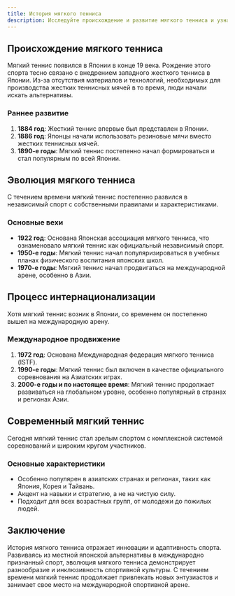 ```yaml
---
title: История мягкого тенниса
description: Исследуйте происхождение и развитие мягкого тенниса и узнайте, как этот спорт распространился из Японии в остальной мир.
---
```


## Происхождение мягкого тенниса

Мягкий теннис появился в Японии в конце 19 века. Рождение этого спорта тесно связано с внедрением западного жесткого тенниса в Японии. Из-за отсутствия материалов и технологий, необходимых для производства жестких теннисных мячей в то время, люди начали искать альтернативы.

### Раннее развитие

1. **1884 год**: Жесткий теннис впервые был представлен в Японии.
2. **1886 год**: Японцы начали использовать резиновые мячи вместо жестких теннисных мячей.
3. **1890-е годы**: Мягкий теннис постепенно начал формироваться и стал популярным по всей Японии.

## Эволюция мягкого тенниса

С течением времени мягкий теннис постепенно развился в независимый спорт с собственными правилами и характеристиками.

### Основные вехи

- **1922 год**: Основана Японская ассоциация мягкого тенниса, что ознаменовало мягкий теннис как официальный независимый спорт.
- **1950-е годы**: Мягкий теннис начал популяризироваться в учебных планах физического воспитания японских школ.
- **1970-е годы**: Мягкий теннис начал продвигаться на международной арене, особенно в Азии.

## Процесс интернационализации

Хотя мягкий теннис возник в Японии, со временем он постепенно вышел на международную арену.

### Международное продвижение

1. **1972 год**: Основана Международная федерация мягкого тенниса (ISTF).
2. **1990-е годы**: Мягкий теннис был включен в качестве официального соревнования на Азиатских играх.
3. **2000-е годы и по настоящее время**: Мягкий теннис продолжает развиваться на глобальном уровне, особенно популярный в странах и регионах Азии.

## Современный мягкий теннис

Сегодня мягкий теннис стал зрелым спортом с комплексной системой соревнований и широким кругом участников.

### Основные характеристики

- Особенно популярен в азиатских странах и регионах, таких как Япония, Корея и Тайвань.
- Акцент на навыки и стратегию, а не на чистую силу.
- Подходит для всех возрастных групп, от молодежи до пожилых людей.

## Заключение

История мягкого тенниса отражает инновации и адаптивность спорта. Развиваясь из местной японской альтернативы в международно признанный спорт, эволюция мягкого тенниса демонстрирует разнообразие и инклюзивность спортивной культуры. С течением времени мягкий теннис продолжает привлекать новых энтузиастов и занимает свое место на международной спортивной арене.